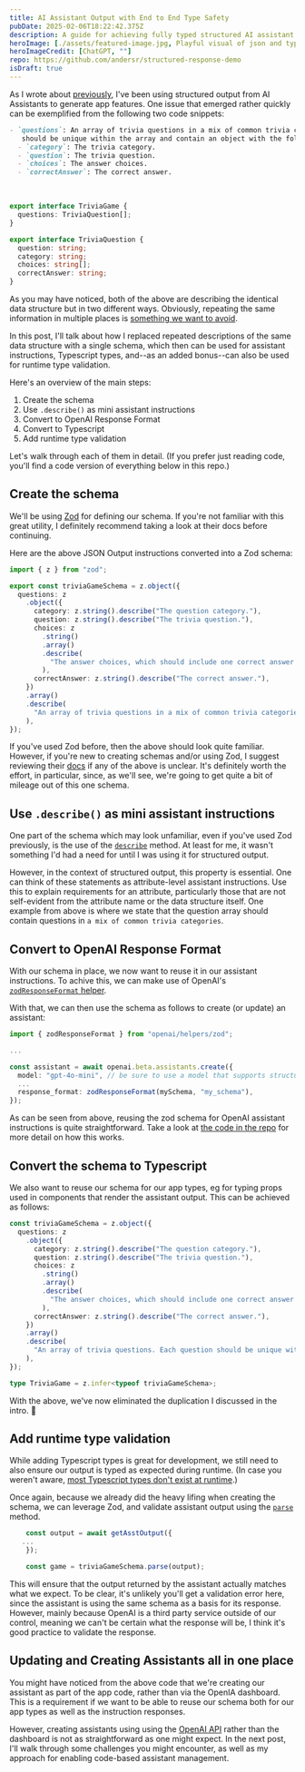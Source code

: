 ```yaml
---
title: AI Assistant Output with End to End Type Safety
pubDate: 2025-02-06T18:22:42.375Z
description: A guide for achieving fully typed structured AI assistant output
heroImage: [./assets/featured-image.jpg, Playful visual of json and typescript]
heroImageCredit: [ChatGPT, ""]
repo: https://github.com/andersr/structured-response-demo
isDraft: true
---
```


As I wrote about [previously](https://www.anders.co/blog/creating-app-features-using-ai-assistant-structured-output/), I've been using structured output from AI Assistants to generate app features. One issue that emerged rather quickly can be exemplified from the following two code snippets:

  ```markdown wrap title="Output instructions I provided to the assistant"
  - `questions`: An array of trivia questions in a mix of common trivia categories. Each question       
     should be unique within the array and contain an object with the following properties.
    - `category`: The trivia category. 
    - `question`: The trivia question. 
    - `choices`: The answer choices. 
    - `correctAnswer`: The correct answer. 
  ```
  <br />

```typescript title="Types used for the component that displays the output"
export interface TriviaGame {
  questions: TriviaQuestion[];
}

export interface TriviaQuestion {
  question: string;
  category: string;
  choices: string[];
  correctAnswer: string;
}
```

As you may have noticed, both of the above are describing the identical data structure but in two different ways. Obviously, repeating the same information in multiple places is [something we want to avoid](https://en.wikipedia.org/wiki/Don%27t_repeat_yourself).

In this post, I'll talk about how I replaced repeated descriptions of the same data structure with a single schema, which then can be used for assistant instructions, Typescript types, and--as an added bonus--can also be used for runtime type validation.

Here's an overview of the main steps:

1. Create the schema
2. Use `.describe()` as mini assistant instructions
3. Convert to OpenAI Response Format
4. Convert to Typescript
5. Add runtime type validation

Let's walk through each of them in detail.  (If you prefer just reading code, you'll find a code version of everything below in this repo.)

## Create the schema

We'll be using [Zod](https://zod.dev/) for defining our schema. If you're not familiar with this great utility, I definitely recommend taking a look at their docs before continuing.

Here are the above JSON Output instructions converted into a Zod schema:

```ts wrap
import { z } from "zod";

export const triviaGameSchema = z.object({
  questions: z
    .object({
      category: z.string().describe("The question category."),
      question: z.string().describe("The trivia question."),
      choices: z
        .string()
        .array()
        .describe(
          "The answer choices, which should include one correct answer and three distractor choices.",
        ),
      correctAnswer: z.string().describe("The correct answer."),
    })
    .array()
    .describe(
      "An array of trivia questions in a mix of common trivia categories. Each question should be unique within the array.",
    ),
});
```

If you've used Zod before, then the above should look quite familiar. However, if you're new to creating schemas and/or using Zod, I suggest reviewing their [docs](https://zod.dev/) if any of the above is unclear. It's definitely worth the effort, in particular, since, as we'll see, we're going to get quite a bit of mileage out of this one schema.

## Use `.describe()` as mini assistant instructions

One part of the schema which may look unfamiliar, even if you've used Zod previously, is the use of the [`describe`](https://zod.dev/?id=describe) method. At least for me, it wasn't something I'd had a need for until I was using it for structured output.

However, in the context of structured output, this property is essential. One can think of these statements as attribute-level assistant instructions. Use this to explain requirements for an attribute, particularly those that are not self-evident from the attribute name or the data structure itself. One example from above is where we state that the question array should contain questions in `a mix of common trivia categories`.

## Convert to OpenAI Response Format

With our schema in place, we now want to reuse it in our assistant instructions. To achive this, we can make use of OpenAI's [`zodResponseFormat` helper](https://github.com/openai/openai-node/blob/master/helpers.md#auto-parsing-response-content-with-zod-schemas).

With that, we can then use the schema as follows to create (or update) an assistant:

```typescript
import { zodResponseFormat } from "openai/helpers/zod";

...

const assistant = await openai.beta.assistants.create({
  model: "gpt-4o-mini", // be sure to use a model that supports structured output
  ...
  response_format: zodResponseFormat(mySchema, "my_schema"),
});
```

As can be seen from above, reusing the zod schema for OpenAI assistant instructions is quite straightforward. Take a look at [the code in the repo](https://github.com/andersr/structured-response-demo) for more detail on how this works.

## Convert the schema to Typescript

We also want to reuse our schema for our app types, eg for typing props used in components that render the assistant output. This can be achieved as follows:

```typescript collapse={2-17}
const triviaGameSchema = z.object({
  questions: z
    .object({
      category: z.string().describe("The question category."),
      question: z.string().describe("The trivia question."),
      choices: z
        .string()
        .array()
        .describe(
          "The answer choices, which should include one correct answer and three distractor choices.",
        ),
      correctAnswer: z.string().describe("The correct answer."),
    })
    .array()
    .describe(
      "An array of trivia questions. Each question should be unique within the array. Question categories should be a mix of common trivia categories.",
    ),
});

type TriviaGame = z.infer<typeof triviaGameSchema>;
```

With the above, we've now eliminated the duplication I discussed in the intro. :tada:

## Add runtime type validation

While adding Typescript types is great for development, we still need to also ensure our output is typed as expected during runtime. (In case you weren't aware, [most Typescript types don't exist at runtime](https://www.totaltypescript.com/typescript-types-dont-exist-at-runtime).)

Once again, because we already did the heavy lifing when creating the schema, we can leverage Zod, and validate assistant output using the [`parse`](https://zod.dev/?id=parse) method.

```ts
    const output = await getAsstOutput({
   ...
    });

    const game = triviaGameSchema.parse(output);
```

This will ensure that the output returned by the assistant actually matches what we expect. To be clear, it's unlikely you'll get a validation error here, since the assistant is using the same schema as a basis for its response. However, mainly because OpenAI is a third party service outside of our control, meaning we can't be certain what the response will be, I think it's good practice to validate the response.

## Updating and Creating Assistants all in one place

You might have noticed from the above code that we're creating our assistant as part of the app code, rather than via the OpenIA dashboard. This is a requirement if we want to be able to reuse our schema both for our app types as well as the instruction responses.

However, creating assistants using using the [OpenAI API](https://www.npmjs.com/package/openai) rather than the dashboard is not as straightforward as one might expect. In the next post, I'll walk through some challenges you might encounter, as well as my approach for enabling code-based assistant management. 
